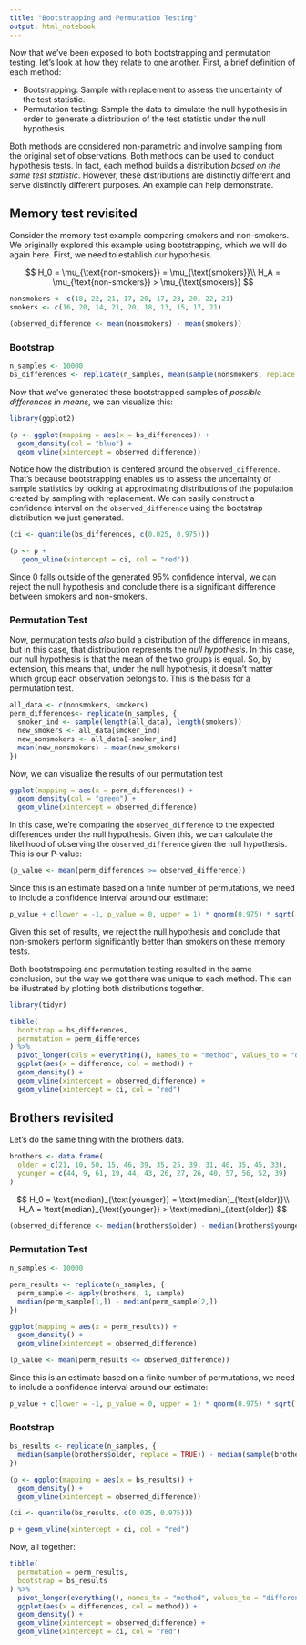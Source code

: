 ```yaml
---
title: "Bootstrapping and Permutation Testing"
output: html_notebook
---
```


Now that we've been exposed to both bootstrapping and permutation testing, let's
look at how they relate to one another. First, a brief definition of each
method:

* Bootstrapping: Sample with replacement to assess the uncertainty of the test
statistic.
* Permutation testing: Sample the data to simulate the null hypothesis in order
to generate a distribution of the test statistic under the null hypothesis.

Both methods are considered non-parametric and involve sampling from the
original set of observations. Both methods can be used to conduct hypothesis
tests. In fact, each method builds a distribution *based on the same test
statistic*. However, these distributions are distinctly different and serve
distinctly different purposes. An example can help demonstrate.

## Memory test revisited
Consider the memory test example comparing smokers and non-smokers. We
originally explored this example using bootstrapping, which we will do again
here. First, we need to establish our hypothesis.

$$
H_0 = \mu_{\text{non-smokers}} = \mu_{\text{smokers}}\\
H_A = \mu_{\text{non-smokers}} > \mu_{\text{smokers}}
$$

```r
nonsmokers <- c(18, 22, 21, 17, 20, 17, 23, 20, 22, 21)
smokers <- c(16, 20, 14, 21, 20, 18, 13, 15, 17, 21)
```

```r
(observed_difference <- mean(nonsmokers) - mean(smokers))
```

### Bootstrap
```r
n_samples <- 10000
bs_differences <- replicate(n_samples, mean(sample(nonsmokers, replace = TRUE)) - mean(sample(smokers, replace = TRUE)))
```

Now that we've generated these bootstrapped samples of *possible differences in
means*, we can visualize this:
```r
library(ggplot2)

(p <- ggplot(mapping = aes(x = bs_differences)) +
  geom_density(col = "blue") +
  geom_vline(xintercept = observed_difference))
```

Notice how the distribution is centered around the `observed_difference`. That's
because bootstrapping enables us to assess the uncertainty of sample statistics
by looking at approximating distributions of the population created by sampling
with replacement. We can easily construct a confidence interval on the
`observed_difference` using the bootstrap distribution we just generated.

```r
(ci <- quantile(bs_differences, c(0.025, 0.975)))
```

```r
(p <- p +
   geom_vline(xintercept = ci, col = "red"))
```

Since 0 falls outside of the generated 95% confidence interval, we can reject
the null hypothesis and conclude there is a significant difference between
smokers and non-smokers.

### Permutation Test
Now, permutation tests *also* build a distribution of the difference in means,
but in this case, that distribution represents the *null hypothesis*. In this
case, our null hypothesis is that the mean of the two groups is equal. So, by
extension, this means that, under the null hypothesis, it doesn't matter which
group each observation belongs to. This is the basis for a permutation test.

```r
all_data <- c(nonsmokers, smokers)
perm_differences<- replicate(n_samples, {
  smoker_ind <- sample(length(all_data), length(smokers))
  new_smokers <- all_data[smoker_ind]
  new_nonsmokers <- all_data[-smoker_ind]
  mean(new_nonsmokers) - mean(new_smokers)
})
```

Now, we can visualize the results of our permutation test
```r
ggplot(mapping = aes(x = perm_differences)) +
  geom_density(col = "green") +
  geom_vline(xintercept = observed_difference)
```

In this case, we're comparing the `observed_difference` to the expected
differences under the null hypothesis. Given this, we can calculate the
likelihood of observing the `observed_difference` given the null hypothesis.
This is our P-value:

```r
(p_value <- mean(perm_differences >= observed_difference))
```

Since this is an estimate based on a finite number of permutations, we need to
include a confidence interval around our estimate:

```r
p_value + c(lower = -1, p_value = 0, upper = 1) * qnorm(0.975) * sqrt((p_value * (1 - p_value)) / n_samples)
```

Given this set of results, we reject the null hypothesis and conclude that
non-smokers perform significantly better than smokers on these memory tests.

Both bootstrapping and permutation testing resulted in the same conclusion, but
the way we got there was unique to each method. This can be illustrated by
plotting both distributions together.

```r
library(tidyr)

tibble(
  bootstrap = bs_differences,
  permutation = perm_differences
) %>% 
  pivot_longer(cols = everything(), names_to = "method", values_to = "difference") %>% 
  ggplot(aes(x = difference, col = method)) +
  geom_density() +
  geom_vline(xintercept = observed_difference) +
  geom_vline(xintercept = ci, col = "red")
```

## Brothers revisited
Let's do the same thing with the brothers data.
```r
brothers <- data.frame(
  older = c(21, 10, 50, 15, 46, 39, 35, 25, 39, 31, 40, 35, 45, 33),
  younger = c(44, 9, 61, 19, 44, 43, 26, 27, 26, 40, 57, 56, 52, 39)
)
```

$$
H_0 = \text{median}_{\text{younger}} = \text{median}_{\text{older}}\\
H_A = \text{median}_{\text{younger}} > \text{median}_{\text{older}}
$$

```r
(observed_difference <- median(brothers$older) - median(brothers$younger))
```

### Permutation Test
```r
n_samples <- 10000

perm_results <- replicate(n_samples, {
  perm_sample <- apply(brothers, 1, sample)
  median(perm_sample[1,]) - median(perm_sample[2,])
})
```

```r
ggplot(mapping = aes(x = perm_results)) +
  geom_density() +
  geom_vline(xintercept = observed_difference)
```

```r
(p_value <- mean(perm_results <= observed_difference))
```

Since this is an estimate based on a finite number of permutations, we need to
include a confidence interval around our estimate:

```r
p_value + c(lower = -1, p_value = 0, upper = 1) * qnorm(0.975) * sqrt((p_value * (1 - p_value)) / n_samples)
```

### Bootstrap
```r
bs_results <- replicate(n_samples, {
  median(sample(brothers$older, replace = TRUE)) - median(sample(brothers$younger, replace = TRUE))
})
```

```r
(p <- ggplot(mapping = aes(x = bs_results)) +
  geom_density() +
  geom_vline(xintercept = observed_difference))
```

```r
(ci <- quantile(bs_results, c(0.025, 0.975)))
```

```r
p + geom_vline(xintercept = ci, col = "red")
```

Now, all together:
```r
tibble(
  permutation = perm_results,
  bootstrap = bs_results
) %>% 
  pivot_longer(everything(), names_to = "method", values_to = "differences") %>% 
  ggplot(aes(x = differences, col = method)) +
  geom_density() +
  geom_vline(xintercept = observed_difference) +
  geom_vline(xintercept = ci, col = "red")
```

